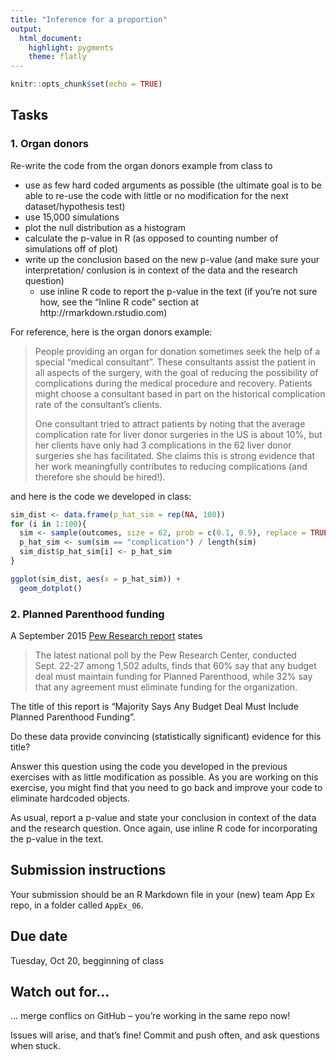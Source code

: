 ```yaml
---
title: "Inference for a proportion"
output: 
  html_document: 
    highlight: pygments
    theme: flatly
---
```


```r
knitr::opts_chunk$set(echo = TRUE)
```

## Tasks

### 1. Organ donors

Re-write the code from the organ donors example from class to

- use as few hard coded arguments as possible (the ultimate 
goal is to be able to re-use the code with little or no modification 
for the next dataset/hypothesis test)
- use 15,000 simulations
- plot the null distribution as a histogram
- calculate the p-value in R (as opposed to counting number of simulations off of plot)
- write up the conclusion based on the new p-value (and make sure your interpretation/
conlusion is in context of the data and the research question)
    - use inline R code to report the p-value in the text (if you're not sure how,
    see the "Inline R code" section at http://rmarkdown.rstudio.com)

For reference, here is the organ donors example:

>People providing an organ for donation sometimes seek the help of a special "medical 
>consultant". These consultants assist the patient in all aspects of the surgery, with 
>the goal of reducing the possibility of complications during the medical procedure and 
>recovery. Patients might choose a consultant based in part on the historical 
>complication rate of the consultant's clients. 
>
>One consultant tried to attract patients by noting that the average complication rate 
>for liver donor surgeries in the US is about 10%, but her clients have only had 3 
>complications in the 62 liver donor surgeries she has facilitated. She claims this is 
>strong evidence that her work meaningfully contributes to reducing complications (and 
>therefore she should be hired!).

and here is the code we developed in class:

```r
sim_dist <- data.frame(p_hat_sim = rep(NA, 100))
for (i in 1:100){
  sim <- sample(outcomes, size = 62, prob = c(0.1, 0.9), replace = TRUE)
  p_hat_sim <- sum(sim == "complication") / length(sim)
  sim_dist$p_hat_sim[i] <- p_hat_sim
}

ggplot(sim_dist, aes(x = p_hat_sim)) + 
  geom_dotplot()
```

### 2. Planned Parenthood funding

A September 2015 [Pew Research report](http://www.people-press.org/2015/09/28/majority-says-any-budget-deal-must-include-planned-parenthood-funding/) states

> The latest national poll by the Pew Research Center, conducted Sept. 22-27 among 
> 1,502 adults, finds that 60% say that any budget deal must maintain funding for Planned 
> Parenthood, while 32% say that any agreement must eliminate funding for the organization.

The title of this report is "Majority Says Any Budget Deal Must Include Planned Parenthood 
Funding".

Do these data provide convincing (statistically significant) evidence for this title?

Answer this question using the code you developed in the previous exercises with
as little modification as possible. As you are working on this exercise, you might
find that you need to go back and improve your code to eliminate hardcoded objects.

As usual, report a p-value and state your conclusion in context of the data and the 
research question. Once again, use inline R code for incorporating the p-value in
the text.

## Submission instructions

Your submission should be an R Markdown file in your (new) team App Ex repo, in a folder 
called `AppEx_06`.

## Due date

Tuesday, Oct 20, begginning of class

## Watch out for...

... merge conflics on GitHub -- you're working in the same repo now!

Issues will arise, and that's fine! Commit and push often, and ask questions
when stuck.